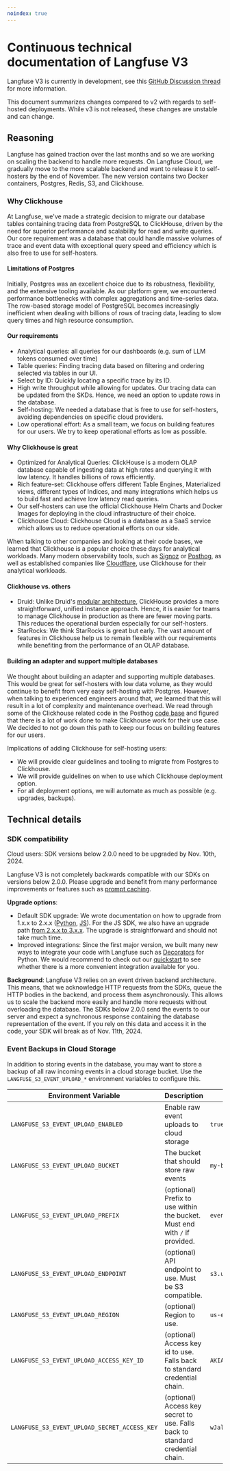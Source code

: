 ```yaml
---
noindex: true
---
```


# Continuous technical documentation of Langfuse V3

Langfuse V3 is currently in development, see this [GitHub Discussion thread](https://github.com/orgs/langfuse/discussions/1902) for more information.

This document summarizes changes compared to v2 with regards to self-hosted deployments. While v3 is not released, these changes are unstable and can change.

## Reasoning

Langfuse has gained traction over the last months and so we are working on scaling the backend to handle more requests. On Langfuse Cloud, we gradually move to the more scalable backend and want to release it to self-hosters by the end of November. The new version contains two Docker containers, Postgres, Redis, S3, and Clickhouse.


### Why Clickhouse

At Langfuse, we've made a strategic decision to migrate our database tables containing tracing data from PostgreSQL to ClickHouse, driven by the need for superior performance and scalability for read and write queries. Our core requirement was a database that could handle massive volumes of trace and event data with exceptional query speed and efficiency which is also free to use for self-hosters.

#### Limitations of Postgres
Initially, Postgres was an excellent choice due to its robustness, flexibility, and the extensive tooling available. As our platform grew, we encountered performance bottlenecks with complex aggregations and time-series data. The row-based storage model of PostgreSQL becomes increasingly inefficient when dealing with billions of rows of tracing data, leading to slow query times and high resource consumption.

#### Our requirements
- Analytical queries: all queries for our dashboards (e.g. sum of LLM tokens consumed over time)
- Table queries: Finding tracing data based on filtering and ordering selected via tables in our UI.
- Select by ID: Quickly locating a specific trace by its ID.
- High write throughput while allowing for updates. Our tracing data can be updated from the SKDs. Hence, we need an option to update rows in the database.
- Self-hosting: We needed a database that is free to use for self-hosters, avoiding dependencies on specific cloud providers.
- Low operational effort: As a small team, we focus on building features for our users. We try to keep operational efforts as low as possible.


#### Why Clickhouse is great
-	Optimized for Analytical Queries: ClickHouse is a modern OLAP database capable of ingesting data at high rates and querying it with low latency. It handles billions of rows efficiently.
- Rich feature-set: Clickhouse offers different Table Engines, Materialized views, different types of Indices, and many integrations which helps us to build fast and achieve low latency read queries.
- Our self-hosters can use the official Clickhouse Helm Charts and Docker Images for deploying in the cloud infrastructure of their choice.
- Clickhouse Cloud: Clickhouse Cloud is a database as a SaaS service which allows us to reduce operational efforts on our side.

When talking to other companies and looking at their code bases, we learned that Clickhouse is a popular choice these days for analytical workloads. Many modern observability tools, such as [Signoz](https://signoz.io/) or [Posthog](https://posthog.com/), as well as established companies like [Cloudflare](https://blog.cloudflare.com/http-analytics-for-6m-requests-per-second-using-clickhouse/), use Clickhouse for their analytical workloads.


#### Clickhouse vs. others
- Druid: Unlike Druid's [modular architecture](https://posthog.com/blog/clickhouse-vs-druid), ClickHouse provides a more straightforward, unified instance approach. Hence, it is easier for teams to manage Clickhouse in production as there are fewer moving parts. This reduces the operational burden especially for our self-hosters.
- StarRocks: We think StarRocks is great but early. The vast amount of features in Clickhouse help us to remain flexible with our requirements while benefiting from the performance of an OLAP database.

#### Building an adapter and support multiple databases
We thought about building an adapter and supporting multiple databases. This would be great for self-hosters with low data volume, as they would continue to benefit from very easy self-hosting with Postgres. However, when talking to experienced engineers around that, we learned that this will result in a lot of complexity and maintenance overhead. We read through some of the Clickhouse related code in the Posthog [code base](https://github.com/PostHog/posthog) and figured that there is a lot of work done to make Clickhouse work for their use case. We decided to not go down this path to keep our focus on building features for our users.


Implications of adding Clickhouse for self-hosting users:
- We will provide clear guidelines and tooling to migrate from Postgres to Clickhouse.
- We will provide guidelines on when to use which Clickhouse deployment option.
- For all deployment options, we will automate as much as possible (e.g. upgrades, backups).

## Technical details
### SDK compatibility

<Callout type="warning">
  Cloud users: SDK versions below 2.0.0 need to be upgraded by Nov. 10th, 2024.
</Callout>

Langfuse V3 is not completely backwards compatible with our SDKs on versions below 2.0.0. Please upgrade and benefit from many performance improvements or features such as [prompt caching](https://langfuse.com/changelog/2024-02-05-sdk-level-prompt-caching).


**Upgrade options**:
- Default SDK upgrade: We wrote documentation on how to upgrade from 1.x.x to 2.x.x ([Python](https://langfuse.com/docs/sdk/python/low-level-sdk#upgrading-from-v1xx-to-v2xx), [JS](https://langfuse.com/docs/sdk/typescript/guide#upgrade1to2)). For the JS SDK, we also have an upgrade path [from 2.x.x to 3.x.x](https://langfuse.com/docs/sdk/typescript/guide#upgrade2to3). The upgrade is straightforward and should not take much time.
- Improved integrations: Since the first major version, we built many new ways to integrate your code with Langfuse such as [Decorators](https://langfuse.com/docs/sdk/python/decorators) for Python. We would recommend to check out our [quickstart](https://langfuse.com/docs/get-started) to see whether there is a more convenient integration available for you.


**Background**: Langfuse V3 relies on an event driven backend architecture. This means, that we acknowledge HTTP requests from the SDKs, queue the HTTP bodies in the backend, and process them asynchronously. This allows us to scale the backend more easily and handle more requests without overloading the database. The SDKs below 2.0.0 send the events to our server and expect a synchronous response containing the database representation of the event. If you rely on this data and access it in the code, your SDK will break as of Nov. 11th, 2024.

### Event Backups in Cloud Storage

In addition to storing events in the database, you may want to store a backup of all raw incoming events in a cloud storage bucket.
Use the `LANGFUSE_S3_EVENT_UPLOAD_*` environment variables to configure this.

| Environment Variable                         | Description                                                                   | Example                                    |
| -------------------------------------------- | ----------------------------------------------------------------------------- | ------------------------------------------ |
| `LANGFUSE_S3_EVENT_UPLOAD_ENABLED`           | Enable raw event uploads to cloud storage                                     | `true`                                     |
| `LANGFUSE_S3_EVENT_UPLOAD_BUCKET`            | The bucket that should store raw events                                       | `my-bucket`                                |
| `LANGFUSE_S3_EVENT_UPLOAD_PREFIX`            | (optional) Prefix to use within the bucket. Must end with `/` if provided.    | `events/`                                  |
| `LANGFUSE_S3_EVENT_UPLOAD_ENDPOINT`          | (optional) API endpoint to use. Must be S3 compatible.                        | `s3.us-east-1.amazonaws.com`               |
| `LANGFUSE_S3_EVENT_UPLOAD_REGION`            | (optional) Region to use.                                                     | `us-east-1`                                |
| `LANGFUSE_S3_EVENT_UPLOAD_ACCESS_KEY_ID`     | (optional) Access key id to use. Falls back to standard credential chain.     | `AKIAIOSFODNN7EXAMPLE`                     |
| `LANGFUSE_S3_EVENT_UPLOAD_SECRET_ACCESS_KEY` | (optional) Access key secret to use. Falls back to standard credential chain. | `wJalrXUtnFEMI/K7MDENG/bPxRfiCYEXAMPLEKEY` |



